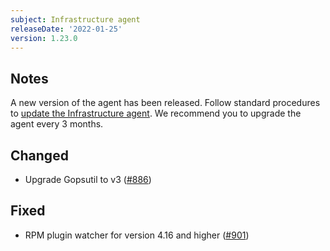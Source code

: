 ```yaml
---
subject: Infrastructure agent
releaseDate: '2022-01-25'
version: 1.23.0
---
```


## Notes
A new version of the agent has been released. Follow standard procedures to [update the Infrastructure agent](/docs/infrastructure/install-configure-manage-infrastructure/update-or-uninstall/update-infrastructure-agent).
We recommend you to upgrade the agent every 3 months.

## Changed
- Upgrade Gopsutil to v3 ([#886](https://github.com/newrelic/infrastructure-agent/pull/886))

## Fixed
- RPM plugin watcher for version 4.16 and higher ([#901](https://github.com/newrelic/infrastructure-agent/pull/901))
